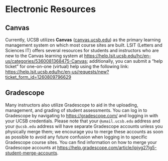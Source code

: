 # Electronic Resources

## Canvas

Currently, UCSB utilizes **Canvas** (<a href="canvas.ucsb.edu" target="_blank">canvas.ucsb.edu</a>) as the primary learning management system on which most course sites are built. LSIT (Letters and Sciences IT) offers several resources for students and instructors who are new to the Canvas learning system at <a href = "https://help.lsit.ucsb.edu/hc/en-us/categories/5360081368475-Canvas" target="_blank">https://help.lsit.ucsb.edu/hc/en-us/categories/5360081368475-Canvas</a>; additionally, you can submit a "help ticket" for one-on-one (virtual) help using the following link: <a href="https://help.lsit.ucsb.edu/hc/en-us/requests/new?ticket_form_id=1260809796629 " target="_blank">https://help.lsit.ucsb.edu/hc/en-us/requests/new?ticket_form_id=1260809796629 </a>

## Gradescope

Many instructors also utilize Gradescope to aid in the uploading, management, and grading of student assessments. You can log in to Gradescope by navigating to <a href="https://gradescope.com/" target="_blank">https://gradescope.com/</a> and logging in with your UCSB credentials. Please note that your `@umail.ucsb.edu` address and your `@ucsb.edu` address will have separate Gradescope accounts unless you physically merge them; we encourage you to merge these accounts as soon as possible to avoid any future confusion when logging in to specific Gradescope course sites. You can find information on how to merge your Gradescope accounts at <a href="https://help.gradescope.com/article/ipjyg27lg5-student-merge-accounts" target="_blank">https://help.gradescope.com/article/ipjyg27lg5-student-merge-accounts</a>.

